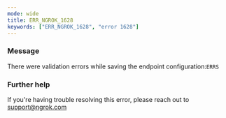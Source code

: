 ```yaml
---
mode: wide
title: ERR_NGROK_1628
keywords: ["ERR_NGROK_1628", "error 1628"]
---
```


### Message

There were validation errors while saving the endpoint configuration:`ERRS`

### Further help

If you're having trouble resolving this error, please reach out to [support@ngrok.com](mailto:support@ngrok.com?subject=Help%20with%20ERR_NGROK_1628)
